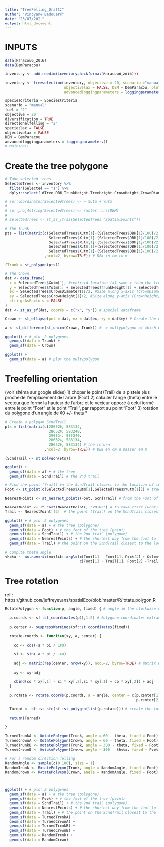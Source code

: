 ```yaml
---
title: "TreeFelling_Draft2"
author: "Vincyane Badouard"
date: "23/07/2021"
output: html_document
---
```


# INPUTS
```r
data(Paracou6_2016)
data(DemParacou)

inventory <- addtreedim(inventorycheckformat(Paracou6_2016)))

inventory <- treeselection(inventory, objective = 20, scenario ="manual", fuel = "2", diversification = TRUE, specieslax = FALSE,
                           objectivelax = FALSE, DEM = DemParacou, plotslope = PlotSlope, speciescriteria = SpeciesCriteria,
                           advancedloggingparameters = loggingparameters())$inventory

speciescriteria = SpeciesCriteria
scenario = "manual"
fuel = "2"
objective = 20
diversification = TRUE
directionalfelling = "2"
specieslax = FALSE
objectivelax = FALSE
DEM = DemParacou
advancedloggingparameters = loggingparameters()
# MainTrail

```

# Create the tree polygone
```r
# Take selected trees
SelectedTrees <- inventory %>% 
  filter(Selected == "1") %>%
  dplyr::select(idTree,DBH,TrunkHeight,TreeHeight,CrownHeight,CrownDiameter,Selected, Xutm, Yutm)

# sp::coordinates(SelectedTrees) <- ~ Xutm + Yutm
# 
# sp::proj4string(SelectedTrees) <- raster::crs(DEM)
# 
# SelectedTrees <- st_as_sf(as(SelectedTrees,"SpatialPoints"))

# The Trunk
pts = list(matrix(c(SelectedTrees$Xutm[1]-(SelectedTrees$DBH[1]/100)/2, SelectedTrees$Yutm[1], 
                    SelectedTrees$Xutm[1]-(SelectedTrees$DBH[1]/100)/2, SelectedTrees$Yutm[1] + SelectedTrees$TrunkHeight[1], 
                    SelectedTrees$Xutm[1]+(SelectedTrees$DBH[1]/100)/2, SelectedTrees$Yutm[1] + SelectedTrees$TrunkHeight[1], 
                    SelectedTrees$Xutm[1]+(SelectedTrees$DBH[1]/100)/2, SelectedTrees$Yutm[1],
                    SelectedTrees$Xutm[1]-(SelectedTrees$DBH[1]/100)/2, SelectedTrees$Yutm[1]) # the return
                  ,ncol=2, byrow=TRUE)) # DBH in cm to m

(Trunk = st_polygon(pts))

# The Crown
dat <- data.frame(
  x = SelectedTrees$Xutm[1], #centroid location (x) same x than the tree
  y = SelectedTrees$Yutm[1] + SelectedTrees$TrunkHeight[1] + SelectedTrees$CrownHeight[1]/2, #centroid location (y) = trunk height + CrownHeight/2
  ex = SelectedTrees$CrownDiameter[1]/2, #Size along x-axis (CrownDiameter/2)
  ey = SelectedTrees$CrownHeight[1]/2, #Size along y-axis (CrownHeight/2)
  stringsAsFactors = FALSE
)
dat <- st_as_sf(dat, coords = c("x", "y")) # spacial dataframe

Crown <- st_ellipse(pnt = dat, ex = dat$ex, ey = dat$ey) # Create the ellipse

a <- st_difference(st_union(Crown, Trunk)) # -> multypolygon of which we keep only the points that do not overlap

ggplot() + # plot 2 polygones
  geom_sf(data = Trunk) +
  geom_sf(data = Crown) 

ggplot() +
  geom_sf(data = a) # plot the multypolygon
```

# Treefelling orientation
(voir shéma sur google slides)
1) choper le point (Trail) de la pistele plus proche de l'emplacement de l'arbre (Foot)
2) calculer l'angle (theta) entre le vecteur que forme la hauteur de l'arbre et le vecteur opposé à celui formé entre le point "Foot" et le point "Trail", par rapport au point "Foot"
3) rotation du polygone d'un angle de 60 +/- theta °

```r
# Create a polygon ScndTrail
pts = list(matrix(c(286520, 583134,
                    286520, 583240, 
                    286524, 583240, 
                    286524, 583134,
                    286520, 583134) # the return
                  ,ncol=2, byrow=TRUE)) # DBH en cm à passer en m

(ScndTrail <- st_polygon(pts))

ggplot() + 
  geom_sf(data = a) + # the tree
  geom_sf(data = ScndTrail) # the 2nd trail
```


```r
# Find the point (Trail) on the ScndTrail closest to the location of the tree (Foot)
Foot <- st_point(c(SelectedTrees$Xutm[1],SelectedTrees$Yutm[1])) # tree foot point

NearestPoints <- st_nearest_points(Foot, ScndTrail) # from the Foot of the tree to the ScndTrail (linestring)

NearestPoint <- st_cast(NearestPoints, "POINT") # to have start (Foot) and end (Trail) points
Trail <- NearestPoint[[2]] # the point (Trail) on the ScndTrail closest to the location of the tree (Foot)

ggplot() + # plot 2 polygones
  geom_sf(data = a) + # the tree (polygone)
  geom_sf(data = Foot) + # the foot of the tree (point)
  geom_sf(data = ScndTrail) + # the 2nd trail (polygone)
  geom_sf(data = NearestPoints) + # the shortest way from the foot to the trail (linestring)
  geom_sf(data = Trail) # the point on the ScndTrail closest to the location of the tree (Foot)

# Compute theta angle
theta <- as.numeric(matlib::angle(c(Foot[1] - Foot[1], Foot[2] + SelectedTrees$TreeHeight[1]),
                                  c(Foot[1] - Trail[1], Foot[2] -Trail[2]), degree = TRUE))


```

# Tree rotation
ref : https://github.com/jeffreyevans/spatialEco/blob/master/R/rotate.polygon.R

```r

RotatePolygon <- function(p, angle, fixed) { # angle in the clockwise direction
  
  p.coords <- sf::st_coordinates(p)[,1:2] # Polygone coordinates extraction
  
  p.center <- suppressWarnings(sf::st_coordinates(fixed))
  
  rotate.coords <- function(xy, a, center) {
    
    co <- cos(-a * pi / 180)
    
    si <- sin(-a * pi / 180)
    
    adj <- matrix(rep(center, nrow(xy)), ncol=2, byrow=TRUE) # matrix with fixed point coordinates
    
    xy <- xy-adj
    
    cbind(co * xy[,1] - si * xy[,2],si * xy[,1] + co * xy[,2]) + adj
  }
  
  p.rotate <- rotate.coords(p.coords, a = angle, center = c(p.center[1], 
                                                            p.center[2]))
  
  Turned <- sf::st_sfc(sf::st_polygon(list(p.rotate))) # create the turned polygon
  
  return(Turned)
  
}

TurnedTrunkA <- RotatePolygon(Trunk, angle = 60 - theta, fixed = Foot) # turned trunk
TurnedCrownA <- RotatePolygon(Crown, angle = 60 - theta, fixed = Foot) # turned crown
TurnedTrunkB <- RotatePolygon(Trunk, angle = 300 - theta, fixed = Foot) # turned trunk (angle in the clockwise direction: 360-60-theta)
TurnedCrownB <- RotatePolygon(Crown, angle = 300 - theta, fixed = Foot) # turned crown (angle in the clockwise direction)

# For a random direction felling
RandomAngle <- sample(c(0:180), size = 1)
RandomTrunk <- RotatePolygon(Trunk, angle = RandomAngle, fixed = Foot) # turned trunk
RandomCrown <- RotatePolygon(Crown, angle = RandomAngle, fixed = Foot) # turned crown



ggplot() + # plot 2 polygones
  geom_sf(data = a) + # the tree (polygone)
  geom_sf(data = Foot) + # the foot of the tree (point)
  geom_sf(data = ScndTrail) + # the 2nd trail (polygone)
  geom_sf(data = NearestPoints) + # the shortest way from the foot to the trail
  geom_sf(data = Trail) + # the point on the ScndTrail closest to the location of the tree (Foot)
  geom_sf(data = TurnedTrunkA) +
  geom_sf(data = TurnedCrownA) +
  geom_sf(data = TurnedTrunkB) +
  geom_sf(data = TurnedCrownB) +
  geom_sf(data = RandomTrunk) +
  geom_sf(data = RandomCrown)

```
